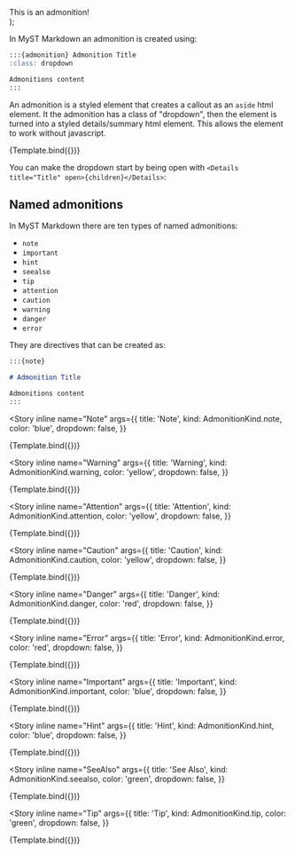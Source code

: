 
<Meta title="Components/Admonitions" component={Admonition} />

  <article className="prose m-auto mt-6 max-w-[80ch]">
    <Admonition {...args}>This is an admonition!</Admonition>
  </article>
);

<div className="prose max-w-none">
  <FrontmatterBlock
    frontmatter={{
      subject: '@myst-theme',
      venue: { title: 'Executable Books' },
      title: 'Admonitions',
      github: 'https://github.com/executablebooks/myst-theme',
    }}
  />
</div>

In MyST Markdown an admonition is created using:

```markdown
:::{admonition} Admonition Title
:class: dropdown

Admonitions content
:::
```

An admonition is a styled element that creates a callout as an `aside` html element.
It the admonition has a class of "dropdown", then the element is turned into a styled details/summary html element.
This allows the element to work without javascript.

<Canvas withToolbar>
  <Story
    inline
    name="Simple Admonition"
    args={{
      title: 'Simple Admonition',
      kind: AdmonitionKind.note,
      color: 'blue',
      dropdown: false,
      simple: false,
      hideIcon: true,
    }}
  >
    {Template.bind({})}
  </Story>
</Canvas>

<ArgsTable story="Simple Admonition" />

You can make the dropdown start by being open with `<Details title="Title" open>{children}</Details>`:

## Named admonitions

In MyST Markdown there are ten types of named admonitions:

- `note`
- `important`
- `hint`
- `seealso`
- `tip`
- `attention`
- `caution`
- `warning`
- `danger`
- `error`

They are directives that can be created as:

```markdown
:::{note}

# Admonition Title

Admonitions content
:::
```

<Story
  inline
  name="Note"
  args={{
    title: 'Note',
    kind: AdmonitionKind.note,
    color: 'blue',
    dropdown: false,
  }}
>
  {Template.bind({})}
</Story>

<Story
  inline
  name="Warning"
  args={{
    title: 'Warning',
    kind: AdmonitionKind.warning,
    color: 'yellow',
    dropdown: false,
  }}
>
  {Template.bind({})}
</Story>

<Story
  inline
  name="Attention"
  args={{
    title: 'Attention',
    kind: AdmonitionKind.attention,
    color: 'yellow',
    dropdown: false,
  }}
>
  {Template.bind({})}
</Story>

<Story
  inline
  name="Caution"
  args={{
    title: 'Caution',
    kind: AdmonitionKind.caution,
    color: 'yellow',
    dropdown: false,
  }}
>
  {Template.bind({})}
</Story>

<Story
  inline
  name="Danger"
  args={{
    title: 'Danger',
    kind: AdmonitionKind.danger,
    color: 'red',
    dropdown: false,
  }}
>
  {Template.bind({})}
</Story>

<Story
  inline
  name="Error"
  args={{
    title: 'Error',
    kind: AdmonitionKind.error,
    color: 'red',
    dropdown: false,
  }}
>
  {Template.bind({})}
</Story>

<Story
  inline
  name="Important"
  args={{
    title: 'Important',
    kind: AdmonitionKind.important,
    color: 'blue',
    dropdown: false,
  }}
>
  {Template.bind({})}
</Story>

<Story
  inline
  name="Hint"
  args={{
    title: 'Hint',
    kind: AdmonitionKind.hint,
    color: 'blue',
    dropdown: false,
  }}
>
  {Template.bind({})}
</Story>

<Story
  inline
  name="SeeAlso"
  args={{
    title: 'See Also',
    kind: AdmonitionKind.seealso,
    color: 'green',
    dropdown: false,
  }}
>
  {Template.bind({})}
</Story>

<Story
  inline
  name="Tip"
  args={{
    title: 'Tip',
    kind: AdmonitionKind.tip,
    color: 'green',
    dropdown: false,
  }}
>
  {Template.bind({})}
</Story>
